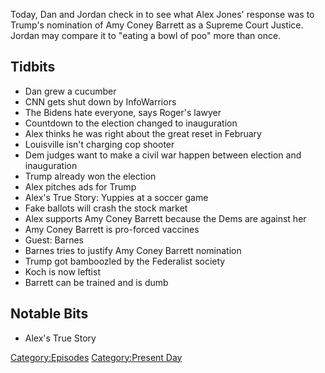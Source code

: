 {{DEFAULTSORT:
    #_EPISODE_0486:September 27, 2020
}}{{Episode
    | title           = September 27, 2020
    | caption         = Listen to this episode on [https://knowledgefight.libsyn.com/486-september-27-2020 Libsyn] [https://open.spotify.com/episode/3NbZHBP3E7MFXECcXyRuRe Spotify], Read the [[Transcript/486: September 27, 2020|Unofficial Transcript]], View discussion on [https://reddit.com/j16sy4 Reddit]
    | episodeNumber   = 486
    | length          = 01:16:01
    | airDate         = September 28, 2020
    | coverageDate    = September 27, 2020
    | episodeType     = [[:Category:Present Day|Present Day]]
    | appearance      = [[Amy Coney Barrett]], [[Robert Barnes]]
    | oocDrop         = This is a broadcast for serious people
    | previousEpisode = [[485: September 23-24, 2020]]
    | nextEpisode     = [[487: September 28, 2020]]
}}

{{Stub}}

Today, Dan and Jordan check in to see what Alex Jones' response was to Trump's nomination of Amy Coney Barrett as a Supreme Court Justice. Jordan may compare it to "eating a bowl of poo" more than once.

==Tidbits==

*Dan grew a cucumber
*CNN gets shut down by InfoWarriors
*The Bidens hate everyone, says Roger's lawyer
*Countdown to the election changed to inauguration
*Alex thinks he was right about the great reset in February
*Louisville isn't charging cop shooter
*Dem judges want to make a civil war happen between election and inauguration
*Trump already won the election
*Alex pitches ads for Trump
*Alex's True Story: Yuppies at a soccer game
*Fake ballots will crash the stock market
*Alex supports Amy Coney Barrett because the Dems are against her
*Amy Coney Barrett is pro-forced vaccines
*Guest: Barnes
*Barnes tries to justify Amy Coney Barrett nomination
*Trump got bamboozled by the Federalist society
*Koch is now leftist
*Barrett can be trained and is dumb

==Notable Bits==

*Alex's True Story

[[Category:Episodes]]
[[Category:Present Day]]
